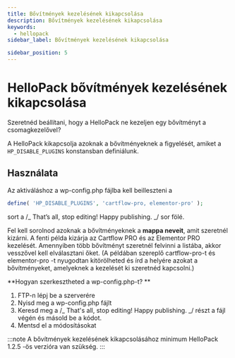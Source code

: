 ```yaml
---
title: Bővítmények kezelésének kikapcsolása
description: Bővítmények kezelésének kikapcsolása
keywords:
  - hellopack
sidebar_label: Bővítmények kezelésének kikapcsolása

sidebar_position: 5
---
```



# <FontAwesomeIcon icon="fa-duotone fa-tags text-primary" /> HelloPack bővítmények kezelésének kikapcsolása

Szeretnéd beállítani, hogy a HelloPack ne kezeljen egy bővítményt a csomagkezelővel?

A HelloPack kikapcsolja azoknak a bővítményeknek a figyelését, amiket a `HP_DISABLE_PLUGINS` konstansban definiálunk.

## Használata

Az aktiváláshoz a wp-config.php fájlba kell beilleszteni a

```php title="wp-config.php"
define( 'HP_DISABLE_PLUGINS', 'cartflow-pro, elementor-pro' );
```

sort a /_ That’s all, stop editing! Happy publishing. _/ sor fölé.

Fel kell sorolnod azoknak a bővítményeknek a **mappa neveit**, amit szeretnél kizárni. A fenti példa kizárja az Cartflow PRO és az Elementor PRO kezelését. Amennyiben több bővítményt szeretnél felvinni a listába, akkor vesszővel kell elválasztani őket. (A példában szereplő cartflow-pro-t és elementor-pro -t nyugodtan kitörölheted és írd a helyére azokat a bővítményeket, amelyeknek a kezelését ki szeretnéd kapcsolni.)

**Hogyan szerkesztheted a wp-config.php-t?
**

1. FTP-n lépj be a szerverére
2. Nyisd meg a wp-config.php fájlt
3. Keresd meg a /_ That's all, stop editing! Happy publishing. _/ részt a fájl végén és másold be a kódot.
4. Mentsd el a módosításokat

:::note
A bővítmények kezelésének kikapcsolásához minimum HelloPack 1.2.5 -ös verzióra van szükség.
:::
